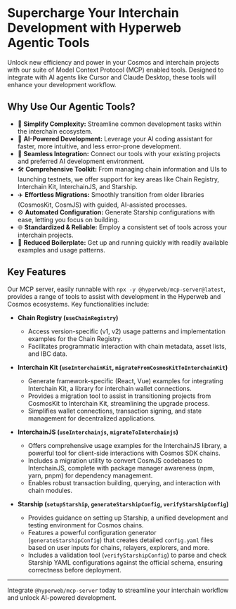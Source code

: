 # Supercharge Your Interchain Development with Hyperweb Agentic Tools

Unlock new efficiency and power in your Cosmos and interchain projects with our suite of Model Context Protocol (MCP) enabled tools. Designed to integrate with AI agents like Cursor and Claude Desktop, these tools will enhance your development workflow.

## Why Use Our Agentic Tools?

- 🧩 **Simplify Complexity:** Streamline common development tasks within the interchain ecosystem.
- 🤖 **AI-Powered Development:** Leverage your AI coding assistant for faster, more intuitive, and less error-prone development.
- 🔌 **Seamless Integration:** Connect our tools with your existing projects and preferred AI development environment.
- 🛠️ **Comprehensive Toolkit:** From managing chain information and UIs to launching testnets, we offer support for key areas like Chain Registry, Interchain Kit, InterchainJS, and Starship.
- ✈️ **Effortless Migrations:** Smoothly transition from older libraries (CosmosKit, CosmJS) with guided, AI-assisted processes.
- ⚙️ **Automated Configuration:** Generate Starship configurations with ease, letting you focus on building.
- 🌐 **Standardized & Reliable:** Employ a consistent set of tools across your interchain projects.
- 📄 **Reduced Boilerplate:** Get up and running quickly with readily available examples and usage patterns.

## Key Features

Our MCP server, easily runnable with `npx -y @hyperweb/mcp-server@latest`, provides a range of tools to assist with development in the Hyperweb and Cosmos ecosystems. Key functionalities include:

- **Chain Registry (`useChainRegistry`)**

  - Access version-specific (v1, v2) usage patterns and implementation examples for the Chain Registry.
  - Facilitates programmatic interaction with chain metadata, asset lists, and IBC data.

- **Interchain Kit (`useInterchainKit`, `migrateFromCosmosKitToInterchainKit`)**

  - Generate framework-specific (React, Vue) examples for integrating Interchain Kit, a library for interchain wallet connections.
  - Provides a migration tool to assist in transitioning projects from CosmosKit to Interchain Kit, streamlining the upgrade process.
  - Simplifies wallet connections, transaction signing, and state management for decentralized applications.

- **InterchainJS (`useInterchainjs`, `migrateToInterchainjs`)**

  - Offers comprehensive usage examples for the InterchainJS library, a powerful tool for client-side interactions with Cosmos SDK chains.
  - Includes a migration utility to convert CosmJS codebases to InterchainJS, complete with package manager awareness (npm, yarn, pnpm) for dependency management.
  - Enables robust transaction building, querying, and interaction with chain modules.

- **Starship (`setupStarship`, `generateStarshipConfig`, `verifyStarshipConfig`)**
  - Provides guidance on setting up Starship, a unified development and testing environment for Cosmos chains.
  - Features a powerful configuration generator (`generateStarshipConfig`) that creates detailed `config.yaml` files based on user inputs for chains, relayers, explorers, and more.
  - Includes a validation tool (`verifyStarshipConfig`) to parse and check Starship YAML configurations against the official schema, ensuring correctness before deployment.

---

Integrate `@hyperweb/mcp-server` today to streamline your interchain workflow and unlock AI-powered development.
